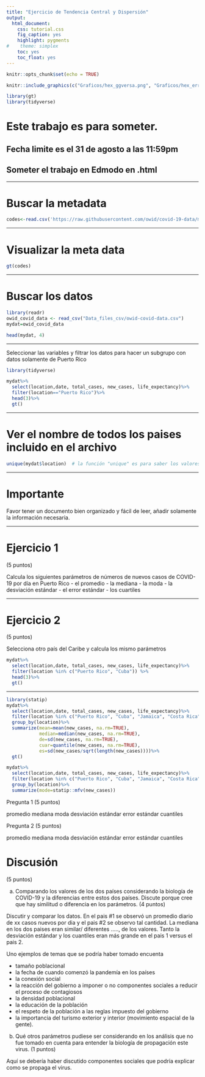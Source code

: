 ```yaml
---
title: "Ejercicio de Tendencia Central y Dispersión"
output:
  html_document:
    css: tutorial.css
    fig_caption: yes
    highlight: pygments
#    theme: simplex
    toc: yes
    toc_float: yes
---
```


```r
knitr::opts_chunk$set(echo = TRUE)
```

```r
knitr::include_graphics(c("Graficos/hex_ggversa.png", "Graficos/hex_error.png"))
```


```r
library(gt)
library(tidyverse)
```


# Este trabajo es para someter.
## Fecha limite es el 31 de agosto a las 11:59pm
## Someter el trabajo en Edmodo en .html




***

# Buscar la metadata

```r
codes<-read.csv('https://raw.githubusercontent.com/owid/covid-19-data/master/public/data/owid-covid-codebook.csv')
```

***
# Visualizar la meta data

```r
gt(codes)
```

***

# Buscar los datos

```r
library(readr)
owid_covid_data <- read_csv("Data_files_csv/owid-covid-data.csv")
mydat=owid_covid_data 
```



```r
head(mydat, 4)
```
***

Seleccionar las variables y filtrar los datos para hacer un subgrupo con datos solamente de Puerto Rico

```r
library(tidyverse)
```


```r
mydat%>%
  select(location,date, total_cases, new_cases, life_expectancy)%>%
  filter(location=="Puerto Rico")%>%
  head(3)%>%
  gt()
```



***

# Ver el nombre de todos los paises incluido en el archivo

```r
unique(mydat$location)  # la función "unique" es para saber los valores únicos un una columna
```
***
# Importante

Favor tener un documento bien organizado y fácil de leer, añadir solamente la información necesaria. 

***

# Ejercicio 1 
(5 puntos)

Calcula los siguientes parámetros de números de nuevos casos de COVID-19 por día en Puerto Rico
  - el promedio 
  - la mediana
  - la moda 
  - la desviación estándar 
  - el error estándar 
  - los cuartiles
  
  
  

  
***
  
# Ejercicio 2
(5 puntos)

Selecciona otro país del Caribe y calcula los mismo parámetros

```r
mydat%>%
  select(location,date, total_cases, new_cases, life_expectancy)%>%
  filter(location %in% c("Puerto Rico", "Cuba")) %>%
  head(3)%>%
  gt()
```
***


```r
library(statip)
mydat%>%
  select(location,date, total_cases, new_cases, life_expectancy)%>%
  filter(location %in% c("Puerto Rico", "Cuba", "Jamaica", "Costa Rica", "Haiti", "Bahamas"))%>%
  group_by(location)%>%
  summarize(mean=mean(new_cases, na.rm=TRUE),
            median=median(new_cases, na.rm=TRUE), 
            de=sd(new_cases, na.rm=TRUE),
            cuar=quantile(new_cases, na.rm=TRUE),
            es=sd(new_cases/sqrt(length(new_cases))))%>%
  gt()
```



```r
mydat%>%
  select(location,date, total_cases, new_cases, life_expectancy)%>%
  filter(location %in% c("Puerto Rico", "Cuba", "Jamaica", "Costa Rica", "Haiti", "Bahamas"))%>%
  group_by(location)%>%
  summarize(mode=statip::mfv(new_cases))


```




Pregunta 1 (5 puntos)

promedio
mediana
moda
desviación estándar
error estándar
cuantiles


Pregunta 2 (5 puntos)

promedio
mediana
moda
desviación estándar
error estándar
cuantiles


# Discusión
(5 puntos)

a. Comparando los valores de los dos países considerando la biología de COVID-19 y la diferencias entre estos dos países.  Discute porque cree que hay similitud o diferencia en los parámetros. (4 puntos)


Discutir y comparar los datos.  En el pais #1 se observó un promedio diario de xx casos nuevos por dia y el pais #2 se observo tal cantidad.  La mediana en los dos paises eran similar/ diferentes ....., de los valores.  Tanto la desviación estándar y los cuantiles eran más grande en el pais 1 versus el pais 2.   

Uno ejemplos de temas que se podría haber tomado encuenta

- tamaño poblacional
- la fecha de cuando comenzó la pandemía en los países
- la conexión social 
- la reacción del gobierno a imponer o no componentes sociales a reducir el proceso de contagiosos
- la densidad poblacional
- la educación de la población
- el respeto de la población a las reglas impuesto del gobierno
- la importancia del turismo exterior y interior (movimiento espacial de la gente). 
  

b. Qué otros parámetros pudiese ser considerando en los análisis que no fue tomado en cuenta para entender la biología de propagación este virus.  (1 puntos)


Aquí se debería haber discutido componentes sociales que podría explicar como se propaga el virus.  

